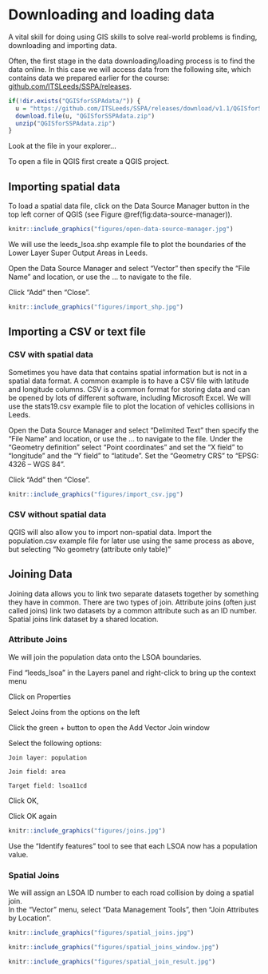 # Downloading and loading data {#data}

A vital skill for doing using GIS skills to solve real-world problems is finding, downloading and importing data.

Often, the first stage in the data downloading/loading process is to find the data online. 
In this case we will access data from the following site, which contains data we prepared earlier for the course: [github.com/ITSLeeds/SSPA/releases](https://github.com/ITSLeeds/SSPA/releases/download/v1.1).

```r
if(!dir.exists("QGISforSSPAdata/")) {
  u = "https://github.com/ITSLeeds/SSPA/releases/download/v1.1/QGISforSSPAdata.zip"
  download.file(u, "QGISforSSPAdata.zip")
  unzip("QGISforSSPAdata.zip")
}
```

Look at the file in your explorer...

To open a file in QGIS first create a QGIS project.


## Importing spatial data

To load a spatial data file, click on the Data Source Manager button in the top left corner of QGIS (see Figure \@ref(fig:data-source-manager)).

```r
knitr::include_graphics("figures/open-data-source-manager.jpg")
```

We will use the leeds_lsoa.shp example file to plot the boundaries of the Lower Layer Super Output Areas in Leeds.

Open the Data Source Manager and select “Vector” then specify the “File Name” and location, or use the … to navigate to the file.

Click “Add” then “Close”.

```r
knitr::include_graphics("figures/import_shp.jpg")
```


## Importing a CSV or text file

### CSV with spatial data

Sometimes you have data that contains spatial information but is not in a spatial data format.  A common example is to have a CSV file with latitude and longitude columns. CSV is a common format for storing data and can be opened by lots of different software, including Microsoft Excel. 
We will use the stats19.csv example file to plot the location of vehicles collisions in Leeds.

Open the Data Source Manager and select “Delimited Text” then specify the “File Name” and location, or use the … to navigate to the file.
Under the “Geometry definition” select “Point coordinates” and set the “X field” to “longitude” and the “Y field” to “latitude”.  Set the “Geometry CRS” to “EPSG: 4326 – WGS 84”.

Click “Add” then “Close”.

```r
knitr::include_graphics("figures/import_csv.jpg")
```

### CSV without spatial data

QGIS will also allow you to import non-spatial data. Import the population.csv example file for later use using the same process as above, but selecting “No geometry (attribute only table)”

## Joining Data

Joining data allows you to link two separate datasets together by something they have in common. There are two types of join.  Attribute joins (often just called joins) link two datasets by a common attribute such as an ID number. Spatial joins link dataset by a shared location.

### Attribute Joins

We will join the population data onto the LSOA boundaries.

Find “leeds_lsoa” in the Layers panel and right-click to bring up the context menu

Click on Properties

Select Joins from the options on the left

Click the green + button to open the Add Vector Join window

Select the following options:

	Join layer: population
	
	Join field: area
	
	Target field: lsoa11cd
	
Click OK,

Click OK again

```r
knitr::include_graphics("figures/joins.jpg")
```


Use the “Identify features” tool to see that each LSOA now has a population value.

### Spatial Joins
We will assign an LSOA ID number to each road collision by doing a spatial join.  
In the “Vector” menu, select “Data Management Tools”, then “Join Attributes by Location”.

```r
knitr::include_graphics("figures/spatial_joins.jpg")
```


```r
knitr::include_graphics("figures/spatial_joins_window.jpg")
```


```r
knitr::include_graphics("figures/spatial_join_result.jpg")
```
